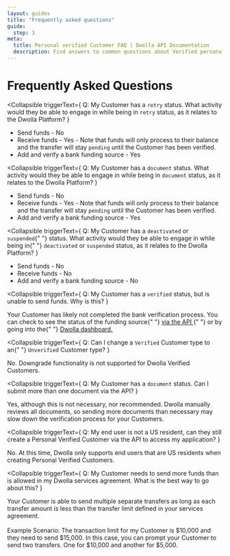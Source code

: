 ```yaml
---
layout: guides
title: "Frequently asked questions"
guide:
  step: 3
meta:
  title: Personal verified Customer FAQ | Dwolla API Documentation
  description: Find answers to common questions about Verified personal Customers in the Dwolla API.
---
```


# Frequently Asked Questions

<Collapsible
  triggerText={
    <span>
      Q: My Customer has a <code>retry</code> status. What activity would they
      be able to engage in while being in <code>retry</code> status, as it
      relates to the Dwolla Platform?
    </span>
  }
>
  <ul>
    <li>Send funds - No</li>
    <li>
      Receive funds - Yes - Note that funds will only process to their balance
      and the transfer will stay <code>pending</code> until the Customer has
      been verified.
    </li>
    <li>Add and verify a bank funding source - Yes</li>
  </ul>
</Collapsible>

<Collapsible
  triggerText={
    <span>
      Q: My Customer has a <code>document</code> status. What activity would
      they be able to engage in while being in <code>document</code> status, as
      it relates to the Dwolla Platform?
    </span>
  }
>
  <ul>
    <li>Send funds - No</li>
    <li>
      Receive funds - Yes - Note that funds will only process to their balance
      and the transfer will stay <code>pending</code> until the Customer has
      been verified.
    </li>
    <li>Add and verify a bank funding source - Yes</li>
  </ul>
</Collapsible>

<Collapsible
  triggerText={
    <span>
      Q: My Customer has a <code>deactivated</code> or <code>suspended</code>{" "}
      status. What activity would they be able to engage in while being in{" "}
      <code>deactivated</code> or <code>suspended</code> status, as it relates
      to the Dwolla Platform?
    </span>
  }
>
  <ul>
    <li>Send funds - No</li>
    <li>Receive funds - No</li>
    <li>Add and verify a bank funding source - No</li>
  </ul>
</Collapsible>

<Collapsible
  triggerText={
    <span>
      Q: My Customer has a <code>verified</code> status, but is unable to send
      funds. Why is this?
    </span>
  }
>
  <p>
    Your Customer has likely not completed the bank verification process. You
    can check to see the status of the funding source{" "}
    <a href="https://docs.dwolla.com/#list-funding-sources-for-a-customer">
      via the API
    </a>{" "}
    or by going into the{" "}
    <a href="https://www.dwolla.com/platform/dashboard">Dwolla dashboard.</a>
  </p>
</Collapsible>

<Collapsible
  triggerText={
    <span>
      Q: Can I change a <code>Verified</code> Customer type to an{" "}
      <code>Unverified</code> Customer type?
    </span>
  }
>
  <p>
    No. Downgrade functionality is not supported for Dwolla Verified Customers.
  </p>
</Collapsible>

<Collapsible
  triggerText={
    <span>
      Q: My Customer has a <code>document</code> status. Can I submit more than
      one document via the API?
    </span>
  }
>
  <p>
    Yes, although this is not necessary, nor recommended. Dwolla manually
    reviews all documents, so sending more documents than necessary may slow
    down the verification process for your Customers.
  </p>
</Collapsible>

<Collapsible
  triggerText={
    <span>
      Q: My end user is not a US resident, can they still create a Personal
      Verified Customer via the API to access my application?
    </span>
  }
>
  <p>
    No. At this time, Dwolla only supports end users that are US residents when
    creating Personal Verified Customers.
  </p>
</Collapsible>

<Collapsible
  triggerText={
    <span>
      Q: My Customer needs to send more funds than is allowed in my Dwolla
      services agreement. What is the best way to go about this?
    </span>
  }
>
  <p>
    Your Customer is able to send multiple separate transfers as long as each
    transfer amount is less than the transfer limit defined in your services
    agreement. <br />
    <br />
    Example Scenario: The transaction limit for my Customer is $10,000 and they
    need to send $15,000. In this case, you can prompt your Customer to send two
    transfers. One for $10,000 and another for $5,000.
  </p>
</Collapsible>
